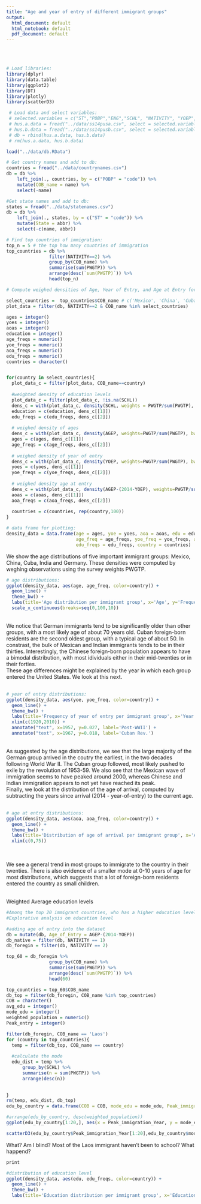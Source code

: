 ```yaml
---
title: "Age and year of entry of different immigrant groups"
output:
  html_document: default
  html_notebook: default
  pdf_document: default
---
```

\
\


```r
# Load libraries:
library(dplyr)
library(data.table)
library(ggplot2)
library(DT)
library(plotly)
library(scatterD3)
```

```r
 # Load data and select variables:
 # selected.variables = c("ST","POBP","ENG","SCHL", "NATIVITY", "YOEP", "AGEP", "PWGTP")
 # hus.a.data = fread("../data/ss14pusa.csv", select = selected.variables)
 # hus.b.data = fread("../data/ss14pusb.csv", select = selected.variables)
 # db = rbind(hus.a.data, hus.b.data)
 # rm(hus.a.data, hus.b.data)

load("../data/db.RData")

```


```r
# Get country names and add to db:
countries = fread("../data/countrynames.csv")
db = db %>%
    left_join(., countries, by = c("POBP" = "code")) %>%
    mutate(COB_name = name) %>%
    select(-name)

#Get state names and add to db:
states = fread("../data/statenames.csv")
db = db %>% 
    left_join(., states, by = c("ST" = "code")) %>%
    mutate(State = abbr) %>%
    select(-c(name, abbr))
```


```r
# Find top countries of immigration:
top_n = 5 # the top how many countries of immigration
top_countries = db %>% 
                filter(NATIVITY==2) %>%
                group_by(COB_name) %>%
                summarise(sum(PWGTP)) %>%
                arrange(desc(`sum(PWGTP)`)) %>%
                head(top_n)
```


```r
# Compute weighed densities of Age, Year of Entry, and Age at Entry for different immigrant groups. Weighing is done using survey weights PWGTP

select_countries =  top_countries$COB_name # c('Mexico', 'China', 'Cuba', 'India', 'Germany') #
plot_data = filter(db, NATIVITY==2 & COB_name %in% select_countries)

ages = integer()
yoes = integer()
aoas = integer()
education = integer()
age_freqs = numeric()
yoe_freqs = numeric()
aoa_freqs = numeric()
edu_freqs = numeric()
countries = character()


for(country in select_countries){
  plot_data_c = filter(plot_data, COB_name==country)
  
  #weighted density of education levels
  plot_data_c = filter(plot_data_c, !is.na(SCHL))
  dens_c = with(plot_data_c, density(SCHL, weights = PWGTP/sum(PWGTP), n = 100, from = 0, to = 25))
  education = c(education, dens_c[[1]])
  edu_freqs = c(edu_freqs, dens_c[[2]])
  
  # weighed density of ages
  dens_c = with(plot_data_c, density(AGEP, weights=PWGTP/sum(PWGTP), bw=4, n=100, from=0, to=100))
  ages = c(ages, dens_c[[1]])
  age_freqs = c(age_freqs, dens_c[[2]])
  
  # weighed density of year of entry
  dens_c = with(plot_data_c, density(YOEP, weights=PWGTP/sum(PWGTP), bw=3, n=100, from=1920, to=2020))
  yoes = c(yoes, dens_c[[1]])
  yoe_freqs = c(yoe_freqs, dens_c[[2]])
  
  # weighed density age at entry
  dens_c = with(plot_data_c, density(AGEP-(2014-YOEP), weights=PWGTP/sum(PWGTP), bw=3, n=100, from=-10, to=100))
  aoas = c(aoas, dens_c[[1]])
  aoa_freqs = c(aoa_freqs, dens_c[[2]])
  
  countries = c(countries, rep(country,100))
}

# data frame for plotting:
density_data = data.frame(age = ages, yoe = yoes, aoa = aoas, edu = education,
                          age_freq = age_freqs, yoe_freq = yoe_freqs, aoa_freq = aoa_freqs,
                          edu_freqs = edu_freqs, country = countries)
```

We show the age distributions of five important immigrant groups: Mexico, China, Cuba, India and Germany. These densities were computed by weghing observations using the survey weights PWGTP.

```r

# age distributions:
ggplot(density_data, aes(age, age_freq, color=country)) + 
  geom_line() +
  theme_bw() + 
  labs(title='Age distribution per immigrant group', x='Age', y='Frequency', color='Country') +
  scale_x_continuous(breaks=seq(0,100,10))
```
\
We notice that German immigrants tend to be significantly older than other groups, with a most likely age of about 70 years old. Cuban foreign-born residents are the second oldest group, with a typical age of about 50. In constrast, the bulk of Mexican and Indian immigrants tends to be in their thirties. Interestingly, the Chinese foreign-born population appears to have a bimodal distribution, with most idividuals either in their mid-twenties or in their forties. \
These age differences might be explained by the year in which each group entered the United States. We look at this next.
\
\

 
```r
# year of entry distributions:
ggplot(density_data, aes(yoe, yoe_freq, color=country)) + 
  geom_line() +
  theme_bw() + 
  labs(title='Frequency of year of entry per immigrant group', x='Year of entry', y='Frequency', color='Country') +
  xlim(c(1920,2010)) +
  annotate("text", x=1957, y=0.027, label='Post-WWII') +
  annotate("text", x=1967, y=0.018, label='Cuban Rev.') 
```
\
As suggested by the age distributions, we see that the large majority of the German group arrived in the coutry the earliest, in the two decades following World War II. The Cuban group followed, most likely pushed to exile by the revolution of 1953-59. We also see that the Mexican wave of immigration seems to have peaked around 2000, whereas Chinese and Indian immigration appears to not yet have reached its peak.\
Finally, we look at the distribution of the age of arrival, computed by subtracting the years since arrival (2014 - year-of-entry) to the current age.
\
\


```r
# age at entry distributions:
ggplot(density_data, aes(aoa, aoa_freq, color=country)) + 
  geom_line() +
  theme_bw() + 
  labs(title='Distribution of age of arrival per immigrant group', x='Age of arrival', y='Frequency', color='Country') +
  xlim(c(0,75)) 
 
```
\
We see a general trend in most groups to immigrate to the country in their twenties. There is also evidence of a smaller mode at 0-10 years of age for most distributions, which suggests that a lot of foreign-born residents entered the country as small children.

\
Weighted Average education levels
```r
#Among the top 20 immigrant countries, who has a higher education level
#Explorative analysis on education level

#adding age of entry into the dataset
db = mutate(db, Age_of_Entry = AGEP-(2014-YOEP))
db_native = filter(db, NATIVITY == 1)
db_foregin = filter(db, NATIVITY == 2)

top_60 = db_foregin %>% 
                group_by(COB_name) %>%
                summarise(sum(PWGTP)) %>%
                arrange(desc(`sum(PWGTP)`)) %>%
                head(60)

top_countries = top_60$COB_name
db_top = filter(db_foregin, COB_name %in% top_countries)
COB = character()
avg_edu = integer()
mode_edu = integer()
weighted_population = numeric()
Peak_entry = integer()

filter(db_foregin, COB_name == 'Laos')
for (country in top_countries){
  temp = filter(db_top, COB_name == country)
  
  #calculate the mode
  edu_dist = temp %>%
      group_by(SCHL) %>%
      summarise(n = sum(PWGTP)) %>%
      arrange(desc(n))
  

}
rm(temp, edu_dist, db_top)
edu_by_country = data.frame(COB = COB, mode_edu = mode_edu, Peak_immigration_Year = Peak_entry, weighted_population = weighted_population)

#arrange(edu_by_country, desc(weighted_population))
ggplot(edu_by_country[1:20,], aes(x = Peak_immigration_Year, y = mode_edu, color = COB)) + geom_point() + geom_jitter() + theme_bw() 

scatterD3(edu_by_country$Peak_immigration_Year[1:20],edu_by_country$mode_edu[1:20], col_var = edu_by_country$COB[1:20])

```

What? Am I blind? Most of the Laos immigrant haven't been to school? What happend?

```r
print
```

```r
#distribution of education level
ggplot(density_data, aes(edu, edu_freqs, color=country)) + 
  geom_line() +
  theme_bw() + 
  labs(title='Education distribution per immigrant group', x='Education', y='Frequency', color='Country')  + scale_x_continuous(labels = c('No School Completed','Grade 2','Grade 7','12th Grade','Associate degree','Doctorate degree')) + theme(axis.text.x = element_text(angle = 45, vjust = 0.7))
```

